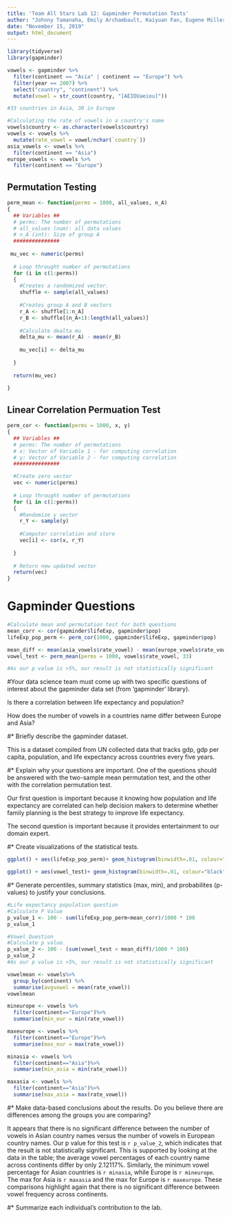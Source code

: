 ```yaml
---
title: 'Team All Stars Lab 12: Gapminder Permutation Tests'
author: "Johnny Tamanaha, Emily Archambault, Kaiyuan Fan, Eugene Miller, Jingzhi Zhang"
date: "November 15, 2019"
output: html_document
---
```

```r
library(tidyverse)
library(gapminder)
```
```r

vowels <- gapminder %>%
  filter(continent == "Asia" | continent == "Europe") %>%
  filter(year == 2007) %>%
  select("country", "continent") %>%
  mutate(vowel = str_count(country, "[AEIOUaeiou]"))

#33 countries in Asia, 30 in Europe

#Calculating the rate of vowels in a country's name
vowels$country <- as.character(vowels$country)
vowels <- vowels %>%
  mutate(rate_vowel = vowel/nchar(`country`))
asia_vowels <- vowels %>%
  filter(continent == "Asia")
europe_vowels <- vowels %>%
  filter(continent == "Europe")
```

## Permutation Testing
```r

perm_mean <- function(perms = 1000, all_values, n_A)
{
  ## Variables ##
  # perms: The number of permutations 
  # all_values (num): all data values
  # n_A (int): Size of group A
  ###############
  
 mu_vec <- numeric(perms)
  
  # Loop throught number of permutations
  for (i in c(1:perms))
  {
    #Creates a randomized vector.
    shuffle <- sample(all_values)
    
    #Creates group A and B vectors
    r_A <- shuffle[1:n_A]
    r_B <- shuffle[(n_A+1):length(all_values)]
    
    #Calculate dealta mu
    delta_mu <- mean(r_A) - mean(r_B)
    
    mu_vec[i] <- delta_mu
    
  }
  
  return(mu_vec)
  
}
```

## Linear Correlation Permuation Test

```r

perm_cor <- function(perms = 1000, x, y)
{
  ## Variables ##
  # perms: The number of permutations 
  # x: Vector of Variable 1 - for computing correlation
  # y: Vector of Variable 2 - for computing correlation
  ###############

  #Create zero vector
  vec <- numeric(perms)
  
  # Loop throught number of permutations
  for (i in c(1:perms))
  {
    #Randomize y vector
    r_Y <- sample(y)
    
    #Computer correlation and store
    vec[i] <- cor(x, r_Y)
    
  }
  
  # Return new updated vector
  return(vec)
}
```

# Gapminder Questions

```r
#Calculate mean and permutation test for both questions
mean_corr <- cor(gapminder$lifeExp, gapminder$pop)
lifeExp_pop_perm <- perm_cor(1000, gapminder$lifeExp, gapminder$pop)

mean_diff <- mean(asia_vowels$rate_vowel) - mean(europe_vowels$rate_vowel)
vowel_test <- perm_mean(perms = 1000, vowels$rate_vowel, 33)

#As our p value is >5%, our result is not statistically significant
```

#Your data science team must come up with two specific questions of interest about the gapminder data set (from 'gapminder' library). 

Is there a correlation between life expectancy and population?

How does the number of vowels in a countries name differ between Europe and Asia?


#* Briefly describe the gapminder dataset.

This is a dataset compiled from UN collected data that tracks gdp, gdp per capita, population, and life expectancy across countries every five years. 

#* Explain why your questions are important. One of the questions should be answered with the two-sample mean permutation test, and the other with the correlation permutation test.

Our first question is important because it knowing how population and life expectancy are correlated can help decision makers to determine whether family planning is the best strategy to improve life expectancy. 

The second question is important because it provides entertainment to our domain expert.

#* Create visualizations of the statistical tests.

```r
ggplot() + aes(lifeExp_pop_perm)+ geom_histogram(binwidth=.01, colour="black", fill="white") + geom_vline(mapping =aes(xintercept=mean_corr))
```

```r
ggplot() + aes(vowel_test)+ geom_histogram(binwidth=.01, colour="black", fill="white") + geom_vline(mapping =aes(xintercept=mean_diff))
```


#* Generate percentiles, summary statistics (max, min), and probabilites (p-values) to justify your conclusions.
```r
#Life expectancy population question
#Calculate P Value
p_value_1 <- 100 - sum(lifeExp_pop_perm<mean_corr)/1000 * 100
p_value_1

#Vowel Question
#Calculate p value.
p_value_2 <- 100 - (sum(vowel_test < mean_diff)/1000 * 100)
p_value_2
#As our p value is >5%, our result is not statistically significant

```
```r
vowelmean <- vowels%>%
  group_by(continent) %>%
  summarise(avgvowel = mean(rate_vowel))
vowelmean

mineurope <- vowels %>%
  filter(continent=="Europe")%>%
  summarise(min_eur = min(rate_vowel))

maxeurope <- vowels %>%
  filter(continent=="Europe")%>%
  summarise(max_eur = max(rate_vowel))

minasia <- vowels %>%
  filter(continent=="Asia")%>%
  summarise(min_asia = min(rate_vowel))

maxasia <- vowels %>%
  filter(continent=="Asia")%>%
  summarise(max_asia = max(rate_vowel))
```

#* Make data-based conclusions about the results. Do you believe there are differences among the groups you are comparing? 

It appears that there is no significant difference between the number of vowels in Asian country names versus the number of vowels in European country names. Our p value for this test is `r p_value_2`, which indicates that the result is not statistically significant. This is supported by looking at the data in the table; the average vowel percentages of each country name across continents differ by only 2.12117%. Similarly, the minimum vowel percentage for Asian countries is `r minasia`, while Europe is `r mineurope`. The max for Asia is `r maxasia` and the max for Europe is `r maxeurope`. These comparisons highlight again that there is no significant difference between vowel frequency across continents.

#* Summarize each individual's contribution to the lab.
